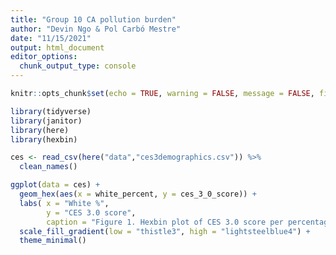 ```yaml
---
title: "Group 10 CA pollution burden"
author: "Devin Ngo & Pol Carbó Mestre"
date: "11/15/2021"
output: html_document
editor_options: 
  chunk_output_type: console
---
```


```r
knitr::opts_chunk$set(echo = TRUE, warning = FALSE, message = FALSE, fig.align = "center")

library(tidyverse)
library(janitor)
library(here)
library(hexbin)
```

```r
ces <- read_csv(here("data","ces3demographics.csv")) %>% 
  clean_names()
```

```r
ggplot(data = ces) +
  geom_hex(aes(x = white_percent, y = ces_3_0_score)) +
  labs( x = "White %",
        y = "CES 3.0 score",
        caption = "Figure 1. Hexbin plot of CES 3.0 score per percentage of caucasian population") +
  scale_fill_gradient(low = "thistle3", high = "lightsteelblue4") + 
  theme_minimal()
```


